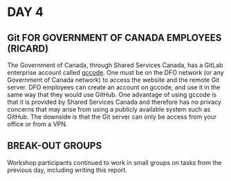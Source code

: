 # DAY 4

## Git FOR GOVERNMENT OF CANADA EMPLOYEES (RICARD)

The Government of Canada, through Shared Services Canada, has a GitLab enterprise account called [gccode](https://gccode.ssc-spc.gc.ca "gccode homepage").
One must be on the DFO network (or any Government of Canada network) to access the website and the remote Git server.
DFO employees can create an account on gccode, and use it in the same way that they would use GitHub.
One advantage of using gccode is that it is provided by Shared Services Canada and therefore has no privacy concerns that may arise from using a publicly available system such as GitHub.
The downside is that the Git server can only be access from your office or from a VPN.

## BREAK-OUT GROUPS

Workshop participants continued to work in small groups on tasks from the previous day, including writing this report.
